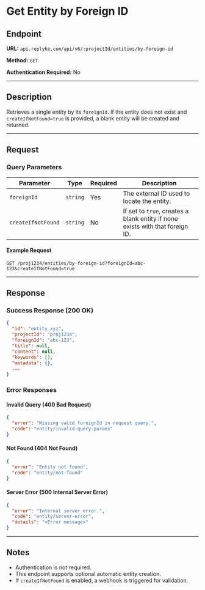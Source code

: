 # Get Entity by Foreign ID

## Endpoint

**URL:** `api.replyke.com/api/v6/:projectId/entities/by-foreign-id`

**Method:** `GET`

**Authentication Required:** No

---

## Description

Retrieves a single entity by its `foreignId`. If the entity does not exist and `createIfNotFound=true` is provided, a blank entity will be created and returned.

---

## Request

### Query Parameters

| Parameter          | Type     | Required | Description                                                                   |
| ------------------ | -------- | -------- | ----------------------------------------------------------------------------- |
| `foreignId`        | `string` | Yes      | The external ID used to locate the entity.                                    |
| `createIfNotFound` | `string` | No       | If set to `true`, creates a blank entity if none exists with that foreign ID. |

#### Example Request

```http
GET /proj1234/entities/by-foreign-id?foreignId=abc-123&createIfNotFound=true
```

---

## Response

### Success Response (200 OK)

```json
{
  "id": "entity_xyz",
  "projectId": "proj1234",
  "foreignId": "abc-123",
  "title": null,
  "content": null,
  "keywords": [],
  "metadata": {},
  ...
}
```

### Error Responses

#### Invalid Query (400 Bad Request)

```json
{
  "error": "Missing valid foreignId in request query.",
  "code": "entity/invalid-query-params"
}
```

#### Not Found (404 Not Found)

```json
{
  "error": "Entity not found",
  "code": "entity/not-found"
}
```

#### Server Error (500 Internal Server Error)

```json
{
  "error": "Internal server error.",
  "code": "entity/server-error",
  "details": "<Error message>"
}
```

---

## Notes

- Authentication is not required.
- This endpoint supports optional automatic entity creation.
- If `createIfNotFound` is enabled, a webhook is triggered for validation.
